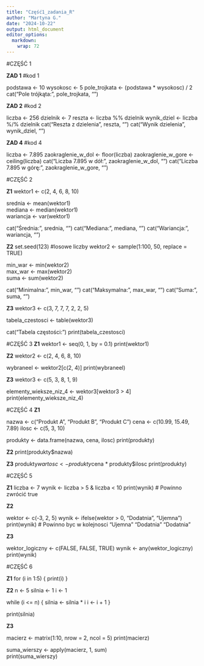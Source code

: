 ---
title: "Część1_zadania_R"
author: "Martyna G."
date: "2024-10-22"
output: html_document
editor_options: 
  markdown: 
    wrap: 72
---
#CZĘŚĆ 1

**ZAD 1** #kod 1

podstawa <- 10
wysokosc <- 5
pole_trojkata <- (podstawa * wysokosc) / 2
cat("Pole trójkąta:", pole_trojkata, "\n")

**ZAD 2** #kod 2

liczba <- 256
dzielnik <- 7
reszta <- liczba %% dzielnik
wynik_dziel <- liczba %/% dzielnik 
cat("Reszta z dzielenia", reszta, "\n")
cat("Wynik dzielenia", wynik_dziel, "\n")

**ZAD 4** #kod 4

liczba <- 7.895
zaokraglenie_w_dol <- floor(liczba) 
zaokraglenie_w_gore <- ceiling(liczba)
cat("Liczba 7.895 w dół:", zaokraglenie_w_dol, "\n")
cat("Liczba 7.895 w górę:", zaokraglenie_w_gore, "\n")

#CZĘŚĆ 2

**Z1**
wektor1 <- c(2, 4, 6, 8, 10)

srednia <- mean(wektor1)  
mediana <- median(wektor1)  
wariancja <- var(wektor1)  

cat("Średnia:", srednia, "\n")
cat("Mediana:", mediana, "\n")
cat("Wariancja:", wariancja, "\n")

**Z2**
set.seed(123) #losowe liczby
wektor2 <- sample(1:100, 50, replace = TRUE)

min_war <- min(wektor2)  
max_war <- max(wektor2)  
suma <- sum(wektor2)  

cat("Minimalna:", min_war, "\n")
cat("Maksymalna:", max_war, "\n")
cat("Suma:", suma, "\n")

**Z3**
wektor3 <- c(3, 7, 7, 7, 2, 2, 5)

tabela_czestosci <- table(wektor3)

cat("Tabela częstości:\n")
print(tabela_czestosci)


#CZĘŚĆ 3 
**Z1**
wektor1 <- seq(0, 1, by = 0.1)
print(wektor1)

**Z2**
wektor2 <- c(2, 4, 6, 8, 10)

wybraneel <- wektor2[c(2, 4)]
print(wybraneel)

**Z3**
wektor3 <- c(5, 3, 8, 1, 9)

elementy_wieksze_niz_4 <- wektor3[wektor3 > 4]
print(elementy_wieksze_niz_4)

#CZĘŚĆ 4
**Z1**

nazwa <- c("Produkt A", "Produkt B", "Produkt C")
cena <- c(10.99, 15.49, 7.89)
ilosc <- c(5, 3, 10)

produkty <- data.frame(nazwa, cena, ilosc)
print(produkty)

**Z2**
print(produkty$nazwa)

**Z3**
produkty$wartosc <- produkty$cena * produkty$ilosc
print(produkty)


#CZĘŚĆ 5

**Z1**
liczba <- 7
wynik <- liczba > 5 & liczba < 10
print(wynik)  # Powinno zwrócić true

**Z2**

wektor <- c(-3, 2, 5)
wynik <- ifelse(wektor > 0, "Dodatnia", "Ujemna")
print(wynik)  # Powinno byc w kolejnosci "Ujemna" "Dodatnia" "Dodatnia"

**Z3**

wektor_logiczny <- c(FALSE, FALSE, TRUE)
wynik <- any(wektor_logiczny)
print(wynik)

#CZĘŚĆ 6

**Z1**
for (i in 1:5) {
  print(i)
}

**Z2**
n <- 5
silnia <- 1
i <- 1

while (i <= n) {
  silnia <- silnia * i
  i <- i + 1
}

print(silnia) 

**Z3**

macierz <- matrix(1:10, nrow = 2, ncol = 5)
print(macierz)

suma_wierszy <- apply(macierz, 1, sum)  
print(suma_wierszy)






